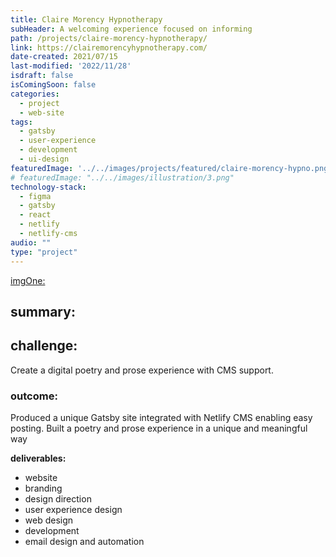 ```yaml
---
title: Claire Morency Hypnotherapy
subHeader: A welcoming experience focused on informing
path: /projects/claire-morency-hypnotherapy/
link: https://clairemorencyhypnotherapy.com/
date-created: 2021/07/15
last-modified: '2022/11/28'
isdraft: false
isComingSoon: false
categories:
  - project
  - web-site
tags:
  - gatsby
  - user-experience
  - development
  - ui-design
featuredImage: '../../images/projects/featured/claire-morency-hypno.png'
# featuredImage: "../../images/illustration/3.png"
technology-stack:
  - figma
  - gatsby
  - react
  - netlify
  - netlify-cms
audio: ""
type: "project"
---
```


[imgOne:](../assets/images/projects/yogaofwords-showcase-1.png)

## summary:

## challenge:

Create a digital poetry and prose experience with CMS support.

### outcome:

Produced a unique Gatsby site integrated with Netlify CMS enabling easy
posting. Built a poetry and prose experience in a unique and meaningful
way

**deliverables:**

- website
- branding
- design direction
- user experience design
- web design
- development
- email design and automation
